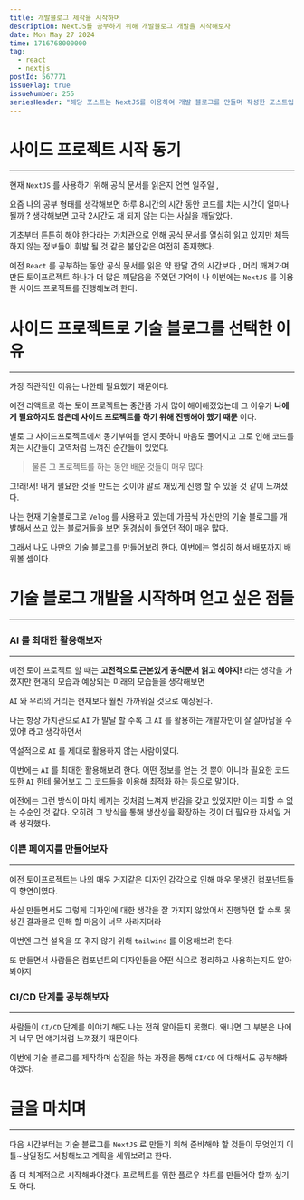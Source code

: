 ```yaml
---
title: 개발블로그 제작을 시작하며
description: NextJS를 공부하기 위해 개발블로그 개발을 시작해보자
date: Mon May 27 2024
time: 1716768000000
tag:
  - react
  - nextjs
postId: 567771
issueFlag: true
issueNumber: 255
seriesHeader: "해당 포스트는 NextJS를 이용하여 개발 블로그를 만들며 작성한 포스트입니다.\r\n\r\n기술 블로그의 전체 코드는 [yonglog github](https://github.com/yonghyeun/yonglog) 에서 확인 하실 수 있습니다."
---
```


# 사이드 프로젝트 시작 동기

---

현재 `NextJS` 를 사용하기 위해 공식 문서를 읽은지 언연 일주일 ,

요즘 나의 공부 형태를 생각해보면 하루 8시간의 시간 동안 코드를 치는 시간이 얼마나 될까 ? 생각해보면 고작 2시간도 채 되지 않는 다는 사실을 깨달았다.

기초부터 튼튼히 해야 한다라는 가치관으로 인해 공식 문서를 열심히 읽고 있지만 체득하지 않는 정보들이 휘발 될 것 같은 불안감은 여전히 존재했다.

예전 `React` 를 공부하는 동안 공식 문서를 읽은 약 한달 간의 시간보다 , 머리 깨져가며 만든 토이프로젝트 하나가 더 많은 깨달음을 주었던 기억이 나 이번에는 `NextJS` 를 이용한 사이드 프로젝트를 진행해보려 한다.

# 사이드 프로젝트로 기술 블로그를 선택한 이유

---

가장 직관적인 이유는 나한테 필요했기 때문이다.

예전 리액트로 하는 토이 프로젝트는 중간쯤 가서 많이 해이해졌었는데 그 이유가 **나에게 필요하지도 않은데 사이드 프로젝트를 하기 위해 진행해야 했기 때문** 이다.

별로 그 사이드프로젝트에서 동기부여를 얻지 못하니 마음도 풀어지고 그로 인해 코드를 치는 시간들이 고역처럼 느껴진 순간들이 있었다.

> 물론 그 프로젝트를 하는 동안 배운 것들이 매우 많다.

그!래!서! 내게 필요한 것을 만드는 것이야 말로 재밌게 진행 할 수 있을 것 같이 느껴졌다.

나는 현재 기술블로그로 `Velog` 를 사용하고 있는데 가끔씩 자신만의 기술 블로그를 개발해서 쓰고 있는 블로거들을 보면 동경심이 들었던 적이 매우 많다.

그래서 나도 나만의 기술 블로그를 만들어보려 한다. 이번에는 열심히 해서 배포까지 배워볼 셈이다.

# 기술 블로그 개발을 시작하며 얻고 싶은 점들

---

### AI 를 최대한 활용해보자

---

예전 토이 프로젝트 할 때는 **고전적으로 근본있게 공식문서 읽고 해야지!** 라는 생각을 가졌지만 현재의 모습과 예상되는 미래의 모습들을 생각해보면

`AI` 와 우리의 거리는 현재보다 훨씬 가까워질 것으로 예상된다.

나는 항상 가치관으로 `AI` 가 발달 할 수록 그 `AI` 를 활용하는 개발자만이 잘 살아남을 수 있어! 라고 생각하면서

역설적으로 `AI` 를 제대로 활용하지 않는 사람이였다.

이번에는 `AI` 를 최대한 활용해보려 한다. 어떤 정보를 얻는 것 뿐이 아니라 필요한 코드 또한 `AI` 한테 물어보고 그 코드들을 이용해 최적화 하는 등으로 말이다.

예전에는 그런 방식이 마치 베끼는 것처럼 느껴져 반감을 갖고 있었지만 이는 피할 수 없는 수순인 것 같다. 오히려 그 방식을 통해 생산성을 확장하는 것이 더 필요한 자세일 거라 생각했다.

### 이쁜 페이지를 만들어보자

---

예전 토이프로젝트는 나의 매우 거지같은 디자인 감각으로 인해 매우 못생긴 컴포넌트들의 향연이였다.

사실 만들면서도 그렇게 디자인에 대한 생각을 잘 가지지 않았어서 진행하면 할 수록 못생긴 결과물로 인해 할 마음이 너무 사라지더라

이번엔 그런 설욕을 또 겪지 않기 위해 `tailwind` 를 이용해보려 한다.

또 만들면서 사람들은 컴포넌트의 디자인들을 어떤 식으로 정리하고 사용하는지도 알아봐야지

### CI/CD 단계를 공부해보자

---

사람들이 `CI/CD` 단계를 이야기 해도 나는 전혀 알아듣지 못했다. 왜냐면 그 부분은 나에게 너무 먼 얘기처럼 느껴졌기 때문이다.

이번에 기술 블로그를 제작하며 삽질을 하는 과정을 통해 `CI/CD` 에 대해서도 공부해봐야겠다.

# 글을 마치며

---

다음 시간부터는 기술 블로그를 `NextJS` 로 만들기 위해 준비해야 할 것들이 무엇인지 이틀~삼일정도 서칭해보고 계획을 세워보려고 한다.

좀 더 체계적으로 시작해봐야겠다. 프로젝트를 위한 플로우 차트를 만들어야 할까 싶기도 하다.
